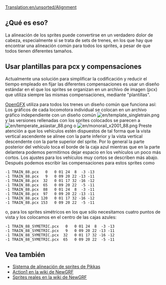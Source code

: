 [[Translation:en/unsorted/Alignment]]

== ¿Qué es eso? ==
La alineación de los sprites puede convertirse en un verdadero dolor de cabeza, especialmente si se trata de sets de trenes, en los que hay que encontrar una alineación común para todos los sprites, a pesar de que todos tienen diferentes tamaños.

== Usar plantillas para pcx y compensaciones ==
Actualmente una solución para simplificar la codificación y reducir el tiempo empleado en fijar las diferentes compensaciones es usar un diseño estándar en el que los sprites se organizan en un archivo de imagen (pcx) que utiliza siempre las mismas compensaciones, mediante "plantillas".

[[es/unsorted/OpenGFX Léame|OpenGFX]] utiliza para todos los trenes un diseño común que funciona así: Los gráficos de cada locomotora individual se colocan en un archivo gráfico independiente con un diseño común 
[[File:en/template singletrain.png]] y las versiones rellenadas con los sprites colocados se parecen a 
[[File:en/temperate asiastar 88.png]] o [[File:en/monorail x2001 88.png]] Preste atención a que los vehículos estén dispuestos de tal forma que la vista vertical ascendente se alinee con la parte inferior y la vista vertical descendente con la parte superior del sprite. Por lo general la parte posterior del vehículo toca el borde de la caja azul mientras que en la parte delantera podemos permitirnos dejar espacio en los vehículos un poco más cortos. Los ajustes para los vehículos muy cortos se describen más abajo. Después podemos escribir las compensaciones para estos sprites como
<pre>
-1 TRAIN_88.pcx   0   0 01 24  8  -3 -13
-1 TRAIN_88.pcx   9   0 09 20 22 -13 -11
-1 TRAIN_88.pcx  32   0 01 17 32 -16 -12
-1 TRAIN_88.pcx  65   0 09 20 22  -5 -11
-1 TRAIN_88.pcx  88   0 01 24  8  -3 -11
-1 TRAIN_88.pcx  97   0 09 20 22 -13 -11
-1 TRAIN_88.pcx 120   0 01 17 32 -16 -12
-1 TRAIN_88.pcx 153   0 09 20 22  -5 -11
</pre>
o, para los sprites simétricos en los que sólo necesitamos cuatro puntos de vista y los colocamos en el centro de las cajas azules:
<pre>
-1 TRAIN_88_SYMETRIC.pcx   0   0 01 24  8  -3 -13
-1 TRAIN_88_SYMETRIC.pcx   9   0 09 20 22 -13 -11
-1 TRAIN_88_SYMETRIC.pcx  32   0 01 17 32 -16 -12
-1 TRAIN_88_SYMETRIC.pcx  65   0 09 20 22  -5 -11
</pre>

== Vea también ==
*[http://users.tt-forums.net/pikka/wiki/index.php?title=Sprite_templates Sistema de alineación de sprites de Pikkas]
*[http://wiki.ttdpatch.net/tiki-index.php?page=Action1 Action1 en la wiki de NewGRF]
*[http://wiki.ttdpatch.net/tiki-index.php?page=RealSprites Sprites reales en la wiki de NewGRF]